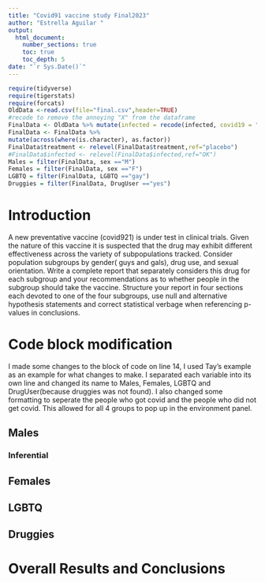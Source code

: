 ```yaml
---
title: "Covid91 vaccine study Final2023"
author: "Estrella Aguilar "
output: 
  html_document:
    number_sections: true
    toc: true
    toc_depth: 5
date: "`r Sys.Date()`" 
---
```




```r
require(tidyverse)
require(tigerstats)
require(forcats)
OldData <-read.csv(file="final.csv",header=TRUE)
#recode to remove the annoying "X" from the dataframe
FinalData <- OldData %>% mutate(infected = recode(infected, covid19 = "covid", OK = "OK" )) %>% select(-one_of("X"))
FinalData <- FinalData %>%
mutate(across(where(is.character), as.factor))
FinalData$treatment <- relevel(FinalData$treatment,ref="placebo")
#FinalData$infected <- relevel(FinalData$infected,ref="OK")
Males = filter(FinalData, sex =="M")
Females = filter(FinalData, sex =="F")
LGBTQ = filter(FinalData, LGBTQ =="gay")
Druggies = filter(FinalData, DrugUser =="yes")
```





# Introduction

A new  preventative vaccine (covid921) is under test in clinical trials. Given the nature of this vaccine it is suspected that the drug may exhibit different effectiveness across the variety of subpopulations tracked. Consider population subgroups by gender( guys and gals), drug use, and sexual orientation. Write a complete report that separately considers this drug for each subgroup and your recommendations as to whether people in the subgroup should take the vaccine. Structure your report in four sections each devoted to one of the four subgroups, use null and alternative hypothesis statements and correct statistical verbage when referencing p-values in conclusions.

# Code block modification 

I made some changes to the block of code on line 14, I used Tay's example as an example for what changes to make. I separated each variable into its own line and changed its name to Males, Females, LGBTQ and DrugUser(because druggies was not found). I also changed some formatting to seperate the people who got covid and the people who did not get covid. This allowed for all 4 groups to pop up in the environment panel. 

## Males






### Inferential 





## Females


## LGBTQ



## Druggies


# Overall Results and Conclusions